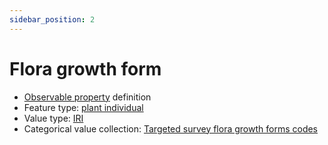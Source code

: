 ```yaml
---
sidebar_position: 2
---
```



# Flora growth form

- [Observable property](/viewers/dawe-vocabs?uri=https://linked.data.gov.au/def/nrm/4de0311c-39e3-4699-b067-ab2219e2767a) definition
- Feature type: [plant individual](http://linked.data.gov.au/def/tern-cv/60d7edf8-98c6-43e9-841c-e176c334d270)
- Value type: [IRI](https://w3id.org/tern/ontologies/tern/IRI)
- Categorical value collection: [Targeted survey flora growth forms codes](/viewers/dawe-vocabs?uri=https://linked.data.gov.au/def/nrm/521dcaee-99f1-4df3-831c-6d0a27c4a530)

<Example
  protocolModule="targeted-survey-flora-protocol-observation"
  observableProperty="https://linked.data.gov.au/def/nrm/4de0311c-39e3-4699-b067-ab2219e2767a"
/>
